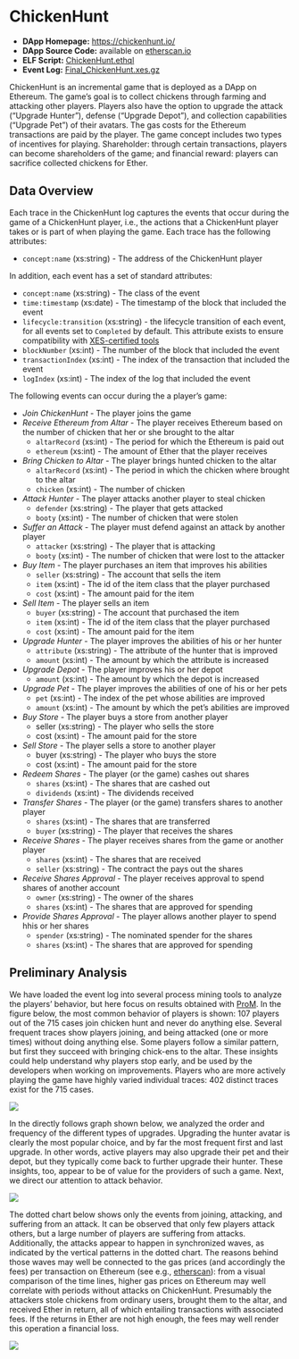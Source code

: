 # ChickenHunt {#chickenhunt}

- **DApp Homepage:** <https://chickenhunt.io/>
- **DApp Source Code:** available on [etherscan.io](https://etherscan.io/address/0x1ed3d2c916cab00631cce4b08a7f880d4badae94?a=0xfcf0377c4f0f54cda15333eac0ba0d886fc40d0f#code)
- **ELF Script:** [ChickenHunt.ethql](./elf-scripts/ChickenHunt.ethql)
- **Event Log:** [Final_ChickenHunt.xes.gz](./data/Final_ChickenHunt.xes.gz)

ChickenHunt is an incremental game that is deployed as a DApp on Ethereum. The game’s goal is to collect chickens through farming and attacking other players. Players also have the option to upgrade the attack (“Upgrade  Hunter”), defense (“Upgrade Depot”), and collection capabilities (“Upgrade Pet”) of their avatars. The gas costs for the Ethereum transactions are paid by the player. The game concept includes two types of incentives for playing. Shareholder: through certain transactions, players can become shareholders of the game; and financial reward: players can sacrifice collected chickens for Ether.

<!-- ChickenHunt is an Ethereum-based game in which players can own and develop their character, a hunter. The hunters can hunt chicken or attack other hunters and this way collect chicken which can be converted into Ether. A hunter's abilities are determined by the consitution of the pets, items and depot that the hunter owns. To improve the hunter's abilities, players can upgrade items, pets, and depot. Through such investments, players also earn shares which they can cash out or transfer to other players and accounts. -->


## Data Overview

Each trace in the ChickenHunt log captures the events that occur during the game of a ChickenHunt player, i.e., the actions that a ChickenHunt player takes or is part of when playing the game. Each trace has the following attributes:

- ``concept:name`` (xs:string) - The address of the ChickenHunt player

In addition, each event has a set of standard attributes:

- ``concept:name`` (xs:string) - The class of the event
- ``time:timestamp`` (xs:date) - The timestamp of the block that included the event
- ``lifecycle:transition`` (xs:string) - the lifecycle transition of each event, for all events set to ``Completed`` by default. This attribute exists to ensure compatibility with [XES-certified tools](https://www.tf-pm.org/resources/xes-standard/for-vendors/certification)
- ``blockNumber`` (xs:int) - The number of the block that included the event
- ``transactionIndex`` (xs:int) - The index of the transaction that included the event
- ``logIndex`` (xs:int) - The index of the log that included the event

The following events can occur during the a player's game: 

- *Join ChickenHunt* - The player joins the game
- *Receive Ethereum from Altar* - The player receives Ethereum based on the number of chicken that her or she brought to the altar
  - ``altarRecord`` (xs:int) - The period for which the Ethereum is paid out
  - ``ethereum`` (xs:int) - The amount of Ether that the player receives
- *Bring Chicken to Altar* - The player brings hunted chicken to the altar
  - ``altarRecord`` (xs:int) - The period in which the chicken where brought to the altar
  - ``chicken`` (xs:int) - The number of chicken
- *Attack Hunter* - The player attacks another player to steal chicken
  - ``defender`` (xs:string) - The player that gets attacked
  - ``booty`` (xs:int) - The number of chicken that were stolen
- *Suffer an Attack*  - The player must defend against an attack by another player
  - ``attacker`` (xs:string) - The player that is attacking
  - ``booty`` (xs:int) - The number of chicken that were lost to the attacker
- *Buy Item* - The player purchases an item that improves his abilities
  - ``seller`` (xs:string) - The account that sells the item
  - ``item`` (xs:int) - The id of the item class that the player purchased
  - ``cost`` (xs:int) - The amount paid for the item
- *Sell Item* - The player sells an item
  - ``buyer`` (xs:string) - The account that purchased the item
  - ``item`` (xs:int) - The id of the item class that the player purchased
  - ``cost`` (xs:int) - The amount paid for the item
- *Upgrade Hunter* - The player improves the abilities of his or her hunter
  - ``attribute`` (xs:string) - The attribute of the hunter that is improved
  - ``amount`` (xs:int) - The amount by which the attribute is increased
- *Upgrade Depot* - The player improves his or her depot
  - ``amount`` (xs:int) - The amount by which the depot is increased
- *Upgrade Pet* - The player improves the abilities of one of his or her pets
  - ``pet`` (xs:int) - The index of the pet whose abilities are improved
  - ``amount`` (xs:int) - The amount by which the pet's abilities are improved
- *Buy Store* - The player buys a store from another player
  - seller (xs:string) - The player who sells the store
  - cost (xs:int) - The amount paid for the store
- *Sell Store* - The player sells a store to another player
  - buyer (xs:string) - The player who buys the store
  - cost (xs:int) - The amount paid for the store
- *Redeem Shares* - The player (or the game) cashes out shares
  - ``shares`` (xs:int) - The shares that are cashed out
  - ``dividends`` (xs:int) - The dividends received
- *Transfer Shares* - The player (or the game) transfers shares to another player
  - ``shares`` (xs:int) - The shares that are transferred
  - ``buyer`` (xs:string) - The player that receives the shares
- *Receive Shares* - The player receives shares from the game or another player
  - ``shares`` (xs:int) - The shares that are received
  - ``seller`` (xs:string) - The contract the pays out the shares
- *Receive Shares Approval* - The player receives approval to spend shares of another account
  - ``owner`` (xs:string) - The owner of the shares
  - ``shares`` (xs:int) -  The shares that are approved for spending
- *Provide Shares Approval* - The player allows another player to spend hhis or her shares
  - ``spender`` (xs:string) - The nominated spender for the shares
  - ``shares`` (xs:int) - The shares that are approved for spending
  


## Preliminary Analysis

We have loaded the event log into several process mining tools to analyze the players’ behavior, but here focus on results obtained with [ProM](https://www.promtools.org/). In the figure below, the most common behavior of players is shown: 107 players out of the 715 cases join chicken hunt and never do anything else. Several frequent traces show players joining, and being attacked (one or more times) without doing anything else. Some players follow a similar pattern, but first they succeed with bringing chick-ens to the altar. These insights could help understand why players stop early, and be used by the developers when working on improvements. Players who are more actively playing the game have highly varied individual traces: 402 distinct traces exist for the 715 cases. 

![](./figures/CH_Traces.png)

In the directly follows graph shown below, we analyzed the order and frequency of the different types of upgrades. Upgrading the hunter avatar  is clearly the most popular choice, and by far the most frequent first and last upgrade. In other words, active players may also upgrade their pet and their depot, but they typically come back to further upgrade their hunter. These insights, too, appear to be of value for the providers of such a game. Next, we direct our attention to attack behavior. 

![](./figures/CH_Upgrades.png)

The dotted chart below shows only the events from joining, attacking, and suffering from an attack. It can be observed that only few players attack others, but a large number of players are suffering from attacks. Additionally, the attacks appear to happen in synchronized waves, as indicated by the vertical patterns in the dotted chart. The reasons behind those waves may well be connected to the gas prices (and accordingly the fees) per transaction on Ethereum (see e.g., [etherscan](https://etherscan.io/chart/gasprice)): from a visual comparison of the time lines, higher gas prices on Ethereum may well correlate with periods without attacks on ChickenHunt. Presumably the attackers stole chickens from ordinary users, brought them to the altar, and received Ether in return, all of which entailing transactions with associated fees. If the returns in Ether are not high enough, the fees may well render this operation a financial loss.

![](./figures/CH_DottedChart.png)

